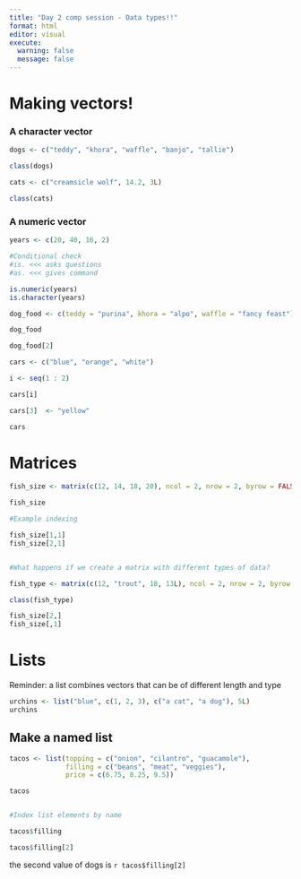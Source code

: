 ```yaml
---
title: "Day 2 comp session - Data types!!"
format: html
editor: visual
execute: 
  warning: false
  message: false
---
```


# Making vectors!

### A character vector

```r
dogs <- c("teddy", "khora", "waffle", "banjo", "tallie")

class(dogs)
```

```r
cats <- c("creamsicle wolf", 14.2, 3L)

class(cats)
```

### A numeric vector

```r
years <- c(20, 40, 16, 2)

#Conditional check
#is. <<< asks questions
#as. <<< gives command

is.numeric(years)
is.character(years)
```

```r
dog_food <- c(teddy = "purina", khora = "alpo", waffle = "fancy feast")

dog_food

dog_food[2]
```

```r
cars <- c("blue", "orange", "white")

i <- seq(1 : 2)

cars[i]

cars[3]  <- "yellow"

cars
```

# Matrices

```r
fish_size <- matrix(c(12, 14, 18, 20), ncol = 2, nrow = 2, byrow = FALSE)

fish_size

#Example indexing 

fish_size[1,1]
fish_size[2,1]


#What happens if we create a matrix with different types of data?

fish_type <- matrix(c(12, "trout", 18, 13L), ncol = 2, nrow = 2, byrow = FALSE)

class(fish_type)

fish_size[2,]
fish_size[,1]
```

# Lists

Reminder: a list combines vectors that can be of different length and type

```r
urchins <- list("blue", c(1, 2, 3), c("a cat", "a dog"), 5L)
urchins
```

## Make a named list

```r

tacos <- list(topping = c("onion", "cilantro", "guacamole"), 
              filling = c("beans", "meat", "veggies"),
              price = c(6.75, 8.25, 9.5))

tacos


#Index list elements by name

tacos$filling

tacos$filling[2]


```

the second value of dogs is `r tacos$filling[2]`
